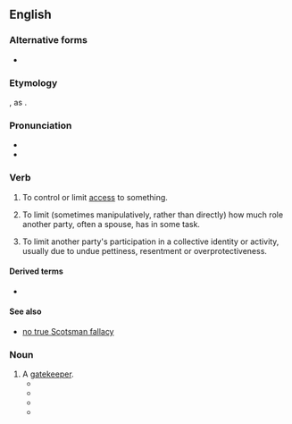 ==English==

===Alternative forms===
* {{l|en|gate-keep}}

===Etymology===
{{compound|en|gate|keep}}, as {{back-formation|en|gatekeeper|nocap=1}}.

===Pronunciation===
* {{IPA|en|/ˈɡeɪtkiːp/}}
* {{audio|en|En-au-gatekeep.ogg|Audio (AU)}}

===Verb===
{{en-verb|gatekeeps|gatekeeping|gatekept}}

# To control or limit [[access]] to something.
# {{lb|en|sociology}} To limit (sometimes manipulatively, rather than directly) how much role another party, often a spouse, has in some task.
# {{lb|en|by extension|slang|internet}} To limit another party's participation in a collective identity or activity, usually due to undue pettiness, resentment or overprotectiveness.

====Derived terms====
* {{l|en|gate-keepy}}

====See also====
* [[no true Scotsman fallacy]]

===Noun===
{{en-noun}}

# A [[gatekeeper]].
#* {{quote-book|en|title=Wine of Ssatan a Novel of the First Crusade|page=129|author=Laverne Gay|year=1949|passage= Similar remarks had passed the cherry-stained lips a hundred times, and this one was brought on just after the '''gatekeep''' at the north postern of Bull Joy had slyly given the wink behind "her husband's" broad back.}}
#* {{quote-book|en|title=Dust Devils in the Great Desert|author=Donald M. Hines|year=1969|passage=A gentleman stopped his horse at a toll-gate and not seeing the '''gatekeep''' went into the house.}}
#* {{quote-book|en|title=Chase the Heart|page=278|author=Maggie Osborne|year=1987|passage=Though there was a moment of anxiety, a generous bribe persuaded the '''gatekeep''' to overlook their expired passports and they rode into Calais.}}
#* {{quote-book|en|title=A Clever Girl|author=Jeannie Troll|year=2017|passage=“At least those doxies don't fancy themselves the '''gatekeeps''' of God, like the priest.” Margit said.}}